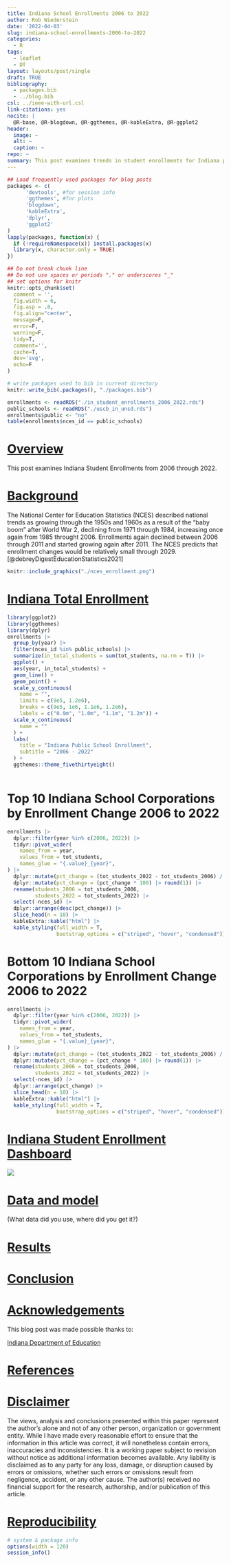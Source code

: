 ```yaml
---
title: Indiana School Enrollments 2006 to 2022
author: Rob Wiederstein
date: '2022-04-03'
slug: indiana-school-enrollments-2006-to-2022
categories:
  - R
tags:
  - leaflet
  - DT
layout: layouts/post/single
draft: TRUE
bibliography:
  - packages.bib
  - ../blog.bib
csl: ../ieee-with-url.csl
link-citations: yes
nocite: |
  @R-base, @R-blogdown, @R-ggthemes, @R-kableExtra, @R-ggplot2
header:
  image: ~
  alt: ~
  caption: ~
repo: ~
summary: This post examines trends in student enrollments for Indiana public schools.
---
```



```r
## Load frequently used packages for blog posts
packages <- c(
      'devtools', #for session info
      'ggthemes', #for plots
      'blogdown',
      'kableExtra',
      'dplyr',
      'ggplot2'
)
lapply(packages, function(x) {
  if (!requireNamespace(x)) install.packages(x)
  library(x, character.only = TRUE)
})
```


```r
## Do not break chunk line
## Do not use spaces or periods "." or underscores "_"
## set options for knitr
knitr::opts_chunk$set(
  comment = '',
  fig.width = 6,
  fig.asp = .8,
  fig.align="center",
  message=F,
  error=F,
  warning=F,
  tidy=T,
  comment='',
  cache=T,
  dev='svg',
  echo=F
)
```


```r
# write packages used to bib in current directory
knitr::write_bib(.packages(), "./packages.bib")
```


```r
enrollments <- readRDS("./in_student_enrollments_2006_2022.rds")
public_schools <- readRDS("./uscb_in_unsd.rds")
enrollments$public <- "no"
table(enrollments$nces_id == public_schools)
```

# [Overview](#overview)

This post examines Indiana Student Enrollments from 2006 through 2022.

# [Background](#background)

The National Center for Education Statistics (NCES) described national trends as growing through the 1950s and 1960s as a result of the "baby boom" after World War 2, declining from 1971 through 1984, increasing once again from 1985 throught 2006. Enrollments again declined between 2006 through 2011 and started growing again after 2011.  The NCES predicts that enrollment changes would be relatively small through 2029.[@debreyDigestEducationStatistics2021]

```r
knitr::include_graphics("./nces_enrollment.png")
```

# [Indiana Total Enrollment](#indiana_tot_enrollment)

```r
library(ggplot2)
library(ggthemes)
library(dplyr)
enrollments |> 
  group_by(year) |> 
  filter(nces_id %in% public_schools) |> 
  summarize(in_total_students = sum(tot_students, na.rm = T)) |> 
  ggplot() +
  aes(year, in_total_students) +
  geom_line() +
  geom_point() +
  scale_y_continuous(
    name = "",
    limits = c(9e5, 1.2e6),
    breaks = c(9e5, 1e6, 1.1e6, 1.2e6),
    labels = c("0.9m", "1.0m", "1.1m", "1.2m")) +
  scale_x_continuous(
    name = ""
  ) +
  labs(
    title = "Indiana Public School Enrollment",
    subtitle = "2006 - 2022"
  ) +
  ggthemes::theme_fivethirtyeight()
  
```

# Top 10 Indiana School Corporations by Enrollment Change 2006 to 2022

```r
enrollments |> 
  dplyr::filter(year %in% c(2006, 2022)) |> 
  tidyr::pivot_wider(
    names_from = year, 
    values_from = tot_students,
    names_glue = "{.value}_{year}",
) |> 
  dplyr::mutate(pct_change = (tot_students_2022 - tot_students_2006) / tot_students_2006) |> 
  dplyr::mutate(pct_change = (pct_change * 100) |> round(1)) |> 
  rename(students_2006 = tot_students_2006,
         students_2022 = tot_students_2022) |> 
  select(-nces_id) |> 
  dplyr::arrange(desc(pct_change)) |> 
  slice_head(n = 10) |> 
  kableExtra::kable("html") |> 
  kable_styling(full_width = T,
                bootstrap_options = c("striped", "hover", "condensed")) 
```
# Bottom 10 Indiana School Corporations by Enrollment Change 2006 to 2022

```r
enrollments |> 
  dplyr::filter(year %in% c(2006, 2022)) |> 
  tidyr::pivot_wider(
    names_from = year, 
    values_from = tot_students,
    names_glue = "{.value}_{year}",
) |> 
  dplyr::mutate(pct_change = (tot_students_2022 - tot_students_2006) / tot_students_2006) |> 
  dplyr::mutate(pct_change = (pct_change * 100) |> round(1)) |> 
  rename(students_2006 = tot_students_2006,
         students_2022 = tot_students_2022) |> 
  select(-nces_id) |> 
  dplyr::arrange(pct_change) |> 
  slice_head(n = 10) |> 
  kableExtra::kable("html") |> 
  kable_styling(full_width = T,
                bootstrap_options = c("striped", "hover", "condensed")) 
```



# [Indiana Student Enrollment Dashboard](#dashboard)

<a href="https://robwiederstein.github.io/in_enrollments/"><img src="./in_enrollment_dashboard.png"/></a>

# [Data and model](#data)

(What data did you use, where did you get it?)

# [Results](#results)

# [Conclusion](#conclusion)

# [Acknowledgements](#acknowledge)

This blog post was made possible thanks to:

[Indiana Department of Education](https://www.in.gov/doe/)

# [References](#reference)

<div id="refs"></div>

# [Disclaimer](#disclaimer)

The views, analysis and conclusions presented within this paper represent the author’s alone and not of any other person, organization or government entity. While I have made every reasonable effort to ensure that the information in this article was correct, it will nonetheless contain errors, inaccuracies and inconsistencies. It is a working paper subject to revision without notice as additional information becomes available. Any liability is disclaimed as to any party for any loss, damage, or disruption caused by errors or omissions, whether such errors or omissions result from negligence, accident, or any other cause. The author(s) received no financial support for the research, authorship, and/or publication of this article.

# [Reproducibility](#reproduce)

```r
# system & package info
options(width = 120)
session_info()
```
